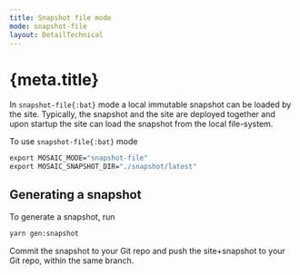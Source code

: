 ```yaml
---
title: Snapshot file mode
mode: snapshot-file
layout: DetailTechnical
---
```


# {meta.title}

In `snapshot-file{:bat}` mode a local immutable snapshot can be loaded by the site. Typically, the snapshot and the site are
deployed together and upon startup the site can load the snapshot from the local file-system.

To use `snapshot-file{:bat}` mode

```bat
export MOSAIC_MODE="snapshot-file"
export MOSAIC_SNAPSHOT_DIR="./snapshot/latest"
```

## Generating a snapshot

To generate a snapshot, run

```bat
yarn gen:snapshot
```

Commit the snapshot to your Git repo and push the site+snapshot to your Git repo, within the same branch.
